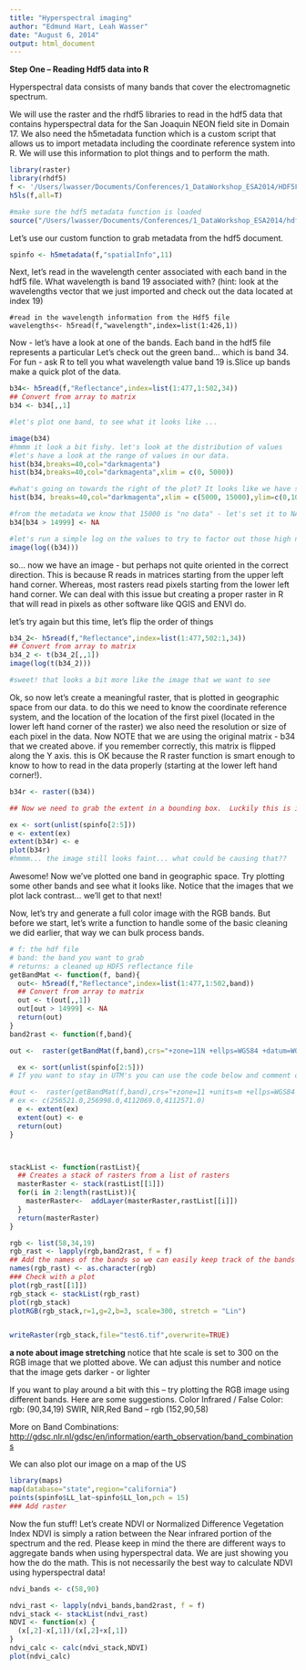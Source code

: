 ```yaml
---
title: "Hyperspectral imaging"
author: "Edmund Hart, Leah Wasser"
date: "August 6, 2014"
output: html_document
---
```


**Step One -- Reading Hdf5 data into R**

Hyperspectral data consists of many bands that cover the electromagnetic spectrum.

We will use the raster and the rhdf5 libraries to read in the hdf5 data that contains hyperspectral data for the San Joaquin NEON field site in Domain 17. We also need the h5metadata function which is a custom script that allows us to import metadata including the coordinate reference system into R. We will use this information to plot things and to perform the math.


```r
library(raster)
library(rhdf5)
f <- '/Users/lwasser/Documents/Conferences/1_DataWorkshop_ESA2014/HDF5File/SJER_140123_chip.h5'
h5ls(f,all=T)

#make sure the hdf5 metadata function is loaded
source("/Users/lwasser/Documents/Conferences/1_DataWorkshop_ESA2014/hdf5_RCode/h5metadata.R")

```

Let's use our custom function to grab metadata from the hdf5 document. 

```r

spinfo <- h5metadata(f,"spatialInfo",11)

```


Next, let's read in the wavelength center associated with each band in the hdf5 file. What wavelength is band 19 associated with? (hint: look at the wavelengths vector that we just imported and check out the data located at index 19)

```read
#read in the wavelength information from the Hdf5 file
wavelengths<- h5read(f,"wavelength",index=list(1:426,1))
```

Now - let's have a look at one of the bands. Each band in the hdf5 file represents a particular 
Let's check out the green band... which is band 34. For fun - ask R to tell you what wavelength value band 19 is.Slice up bands make a quick plot of the data.

```r

b34<- h5read(f,"Reflectance",index=list(1:477,1:502,34))
## Convert from array to matrix
b34 <- b34[,,1]

#let's plot one band, to see what it looks like ... 

image(b34)
#hmmm it look a bit fishy. let's look at the distribution of values
#let's have a look at the range of values in our data.
hist(b34,breaks=40,col="darkmagenta")
hist(b34,breaks=40,col="darkmagenta",xlim = c(0, 5000))

#what's going on towards the right of the plot? It looks like we have some pixels that are skewing how this renders
hist(b34, breaks=40,col="darkmagenta",xlim = c(5000, 15000),ylim=c(0,100))

#from the metadata we know that 15000 is "no data" - let's set it to NA so R doesn't try to render those pixels
b34[b34 > 14999] <- NA

#let's run a simple log on the values to try to factor out those high numbers just a bit. we will learn how to sharpen our data later.
image(log((b34)))

```

so... now we have an image - but perhaps not quite oriented in the correct direction. This is because R reads in matrices starting from the upper left hand corner. Whereas, most rasters read pixels starting from the lower left hand corner. We can deal with this issue but creating a proper raster in R that will read in pixels as other software like QGIS and ENVI do.

let's try again but this time, let's flip the order of things

```r

b34_2<- h5read(f,"Reflectance",index=list(1:477,502:1,34))
## Convert from array to matrix
b34_2 <- t(b34_2[,,1])
image(log(t(b34_2)))

#sweet! that looks a bit more like the image that we want to see
```


Ok, so now let's create a meaningful raster, that is plotted in geographic space from our data. to do this we need to know the coordinate reference system, and the location of the location of the first pixel (located in the lower left hand corner of the raster) we also need the resolution or size of each pixel in the data. Now NOTE that we are using the original matrix - b34 that we created above. if you remember correctly, this matrix is flipped along the Y axis. this is OK because the R raster function is smart enough to know to how to read in the data properly (starting at the lower left hand corner!). 

```r
b34r <- raster((b34))

## Now we need to grab the extent in a bounding box.  Luckily this is in the metadata,  We'll need it in the form of LL lon, UR lon, LL lat, UR lat

ex <- sort(unlist(spinfo[2:5]))
e <- extent(ex)
extent(b34r) <- e
plot(b34r)
#hmmm... the image still looks faint... what could be causing that??

```

Awesome! Now  we've plotted one band in geographic space. Try plotting some other bands and see what it looks like. Notice that the images that we plot lack contrast... we'll get to that next!

Now, let's try and generate a full color image with the RGB bands.  But before we start, let's write a function to handle some of the basic cleaning we did earlier, that way we can bulk process bands.


```r
# f: the hdf file
# band: the band you want to grab
# returns: a cleaned up HDF5 reflectance file
getBandMat <- function(f, band){
  out<- h5read(f,"Reflectance",index=list(1:477,1:502,band))
  ## Convert from array to matrix
  out <- t(out[,,1])
  out[out > 14999] <- NA
  return(out)
}
band2rast <- function(f,band){

out <-  raster(getBandMat(f,band),crs="+zone=11N +ellps=WGS84 +datum=WGS84 +proj=longlat")

  ex <- sort(unlist(spinfo[2:5]))
# If you want to stay in UTM's you can use the code below and comment out the two lines above. Note that these were calculated externally and not embedded in the metadata.  In the future they will be embedded in the metadata of NEON HDF5 files.

#out <-  raster(getBandMat(f,band),crs="+zone=11 +units=m +ellps=WGS84 +datum=WGS84 +proj=utm")
# ex <- c(256521.0,256998.0,4112069.0,4112571.0)
  e <- extent(ex)
  extent(out) <- e
  return(out)
}



stackList <- function(rastList){
  ## Creates a stack of rasters from a list of rasters
  masterRaster <- stack(rastList[[1]])
  for(i in 2:length(rastList)){
    masterRaster<-  addLayer(masterRaster,rastList[[i]])
  }
  return(masterRaster)
}

rgb <- list(58,34,19)
rgb_rast <- lapply(rgb,band2rast, f = f)
## Add the names of the bands so we can easily keep track of the bands in the list
names(rgb_rast) <- as.character(rgb)
### Check with a plot
plot(rgb_rast[[1]])
rgb_stack <- stackList(rgb_rast)
plot(rgb_stack)
plotRGB(rgb_stack,r=1,g=2,b=3, scale=300, stretch = "Lin")


writeRaster(rgb_stack,file="test6.tif",overwrite=TRUE)
```

**a note about image stretching** 
notice that hte scale is set to 300 on the RGB image that we plotted above. We can adjust this number and notice that the image gets darker - or lighter

If you want to play around a bit with this -- try plotting the RGB image using different bands. Here are some suggestions.
Color Infrared / False Color: rgb: (90,34,19)
SWIR, NIR,Red Band -- rgb (152,90,58)

More on Band Combinations: [http://gdsc.nlr.nl/gdsc/en/information/earth_observation/band_combinations](http://gdsc.nlr.nl/gdsc/en/information/earth_observation/band_combinations)

We can also plot our image on a map of the US

```r
library(maps)
map(database="state",region="california")
points(spinfo$LL_lat~spinfo$LL_lon,pch = 15)
### Add raster
```

Now the fun stuff!  Let's create NDVI or Normalized Difference Vegetation Index
NDVI is simply a ration between the Near infrared portion of the spectrum and the red. Please keep in mind the there are different ways to aggregate bands when using hyperspectral data. We are just showing you how the do the math. This is not necessarily the best way to calculate NDVI using hyperspectral data! 

```r

ndvi_bands <- c(58,90)

ndvi_rast <- lapply(ndvi_bands,band2rast, f = f)
ndvi_stack <- stackList(ndvi_rast)
NDVI <- function(x) {
  (x[,2]-x[,1])/(x[,2]+x[,1])
}
ndvi_calc <- calc(ndvi_stack,NDVI)
plot(ndvi_calc)
```



  

